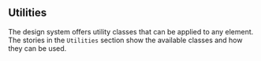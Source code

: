 
<Meta title="Utilities" />

## Utilities

The design system offers utility classes that can be applied to any element. The stories in the `Utilities` section show the available classes and how they can be used.
